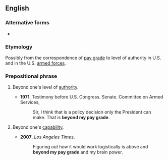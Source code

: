 ==English==

===Alternative forms===
* {{l|en|above one's pay grade}}

===Etymology===
Possibly from the correspondence of [[pay grade]] to level of authority in U.S. {{w|Civil Service}} and in the U.S. [[armed forces]].

===Prepositional phrase===
{{en-prep phrase|[[beyond]] one's [[pay]] [[grade]]}}

# {{label|en|idiomatic}} Beyond one's level of [[authority]].
#* '''1971''', Testimony before U.S. Congress. Senate. Committee on Armed Services,
#*: Sir, I think that is a policy decision only the President can make. That is '''beyond my pay grade'''.
# {{label|en|idiomatic}} Beyond one's [[capability]].
#* '''2007''', ''Los Angeles Times'',
#*: Figuring out how it would work logistically is above and '''beyond my pay grade''' and my brain power.